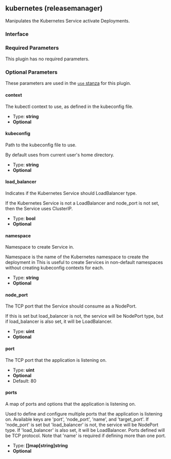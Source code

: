 ## kubernetes (releasemanager)

Manipulates the Kubernetes Service activate Deployments.

### Interface

### Required Parameters

This plugin has no required parameters.

### Optional Parameters

These parameters are used in the [`use` stanza](/docs/waypoint-hcl/use) for this plugin.

#### context

The kubectl context to use, as defined in the kubeconfig file.

- Type: **string**
- **Optional**

#### kubeconfig

Path to the kubeconfig file to use.

By default uses from current user's home directory.

- Type: **string**
- **Optional**

#### load_balancer

Indicates if the Kubernetes Service should LoadBalancer type.

If the Kubernetes Service is not a LoadBalancer and node_port is not set, then the Service uses ClusterIP.

- Type: **bool**
- **Optional**

#### namespace

Namespace to create Service in.

Namespace is the name of the Kubernetes namespace to create the deployment in This is useful to create Services in non-default namespaces without creating kubeconfig contexts for each.

- Type: **string**
- **Optional**

#### node_port

The TCP port that the Service should consume as a NodePort.

If this is set but load_balancer is not, the service will be NodePort type, but if load_balancer is also set, it will be LoadBalancer.

- Type: **uint**
- **Optional**

#### port

The TCP port that the application is listening on.

- Type: **uint**
- **Optional**
- Default: 80

#### ports

A map of ports and options that the application is listening on.

Used to define and configure multiple ports that the application is listening on. Available keys are 'port', 'node_port', 'name', and 'target_port'. If 'node_port' is set but 'load_balancer' is not, the service will be NodePort type. If 'load_balancer' is also set, it will be LoadBalancer. Ports defined will be TCP protocol. Note that 'name' is required if defining more than one port.

- Type: **[]map[string]string**
- **Optional**
